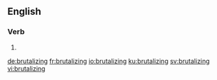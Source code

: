 
==English==

===Verb===
{{head|en|present participle}}

# {{present participle of|brutalize|lang=en}}

[[de:brutalizing]]
[[fr:brutalizing]]
[[io:brutalizing]]
[[ku:brutalizing]]
[[sv:brutalizing]]
[[vi:brutalizing]]